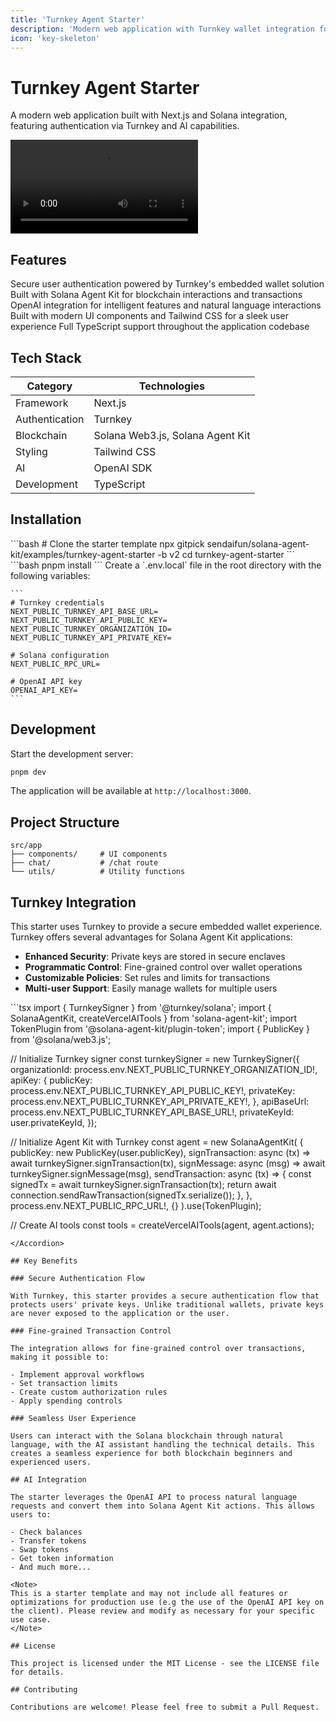 ```yaml
---
title: 'Turnkey Agent Starter'
description: 'Modern web application with Turnkey wallet integration for Solana Agent Kit'
icon: 'key-skeleton'
---
```


# Turnkey Agent Starter

A modern web application built with Next.js and Solana integration, featuring authentication via Turnkey and AI capabilities.

<video controls className="w-full rounded-md shadow-md my-6" src="https://youtu.be/RLwC2lPJs30" title="Turnkey Agent Demo"></video>

## Features

<CardGroup cols={2}>
  <Card title="Authentication" icon="key">
    Secure user authentication powered by Turnkey's embedded wallet solution
  </Card>
  <Card title="Solana Integration" icon="blockchain">
    Built with Solana Agent Kit for blockchain interactions and transactions
  </Card>
  <Card title="AI Capabilities" icon="robot">
    OpenAI integration for intelligent features and natural language interactions
  </Card>
  <Card title="Modern UI" icon="paintbrush">
    Built with modern UI components and Tailwind CSS for a sleek user experience
  </Card>
  <Card title="Type Safety" icon="shield-check">
    Full TypeScript support throughout the application codebase
  </Card>
</CardGroup>

## Tech Stack

| Category | Technologies |
|----------|--------------|
| Framework | Next.js |
| Authentication | Turnkey |
| Blockchain | Solana Web3.js, Solana Agent Kit |
| Styling | Tailwind CSS |
| AI | OpenAI SDK |
| Development | TypeScript |

## Installation

<Steps>
  <Step title="Clone the repository">
    ```bash
    # Clone the starter template
    npx gitpick sendaifun/solana-agent-kit/examples/turnkey-agent-starter -b v2
    cd turnkey-agent-starter
    ```
  </Step>
  <Step title="Install dependencies">
    ```bash
    pnpm install
    ```
  </Step>
  <Step title="Set up environment variables">
    Create a `.env.local` file in the root directory with the following variables:
    
    ```
    # Turnkey credentials
    NEXT_PUBLIC_TURNKEY_API_BASE_URL=
    NEXT_PUBLIC_TURNKEY_API_PUBLIC_KEY=
    NEXT_PUBLIC_TURNKEY_ORGANIZATION_ID=
    NEXT_PUBLIC_TURNKEY_API_PRIVATE_KEY=
    
    # Solana configuration
    NEXT_PUBLIC_RPC_URL=
    
    # OpenAI API key
    OPENAI_API_KEY=
    ```
  </Step>
</Steps>

## Development

Start the development server:

```bash
pnpm dev
```

The application will be available at `http://localhost:3000`.

## Project Structure

```
src/app
├── components/     # UI components
├── chat/           # /chat route
└── utils/          # Utility functions
```

## Turnkey Integration

This starter uses Turnkey to provide a secure embedded wallet experience. Turnkey offers several advantages for Solana Agent Kit applications:

- **Enhanced Security**: Private keys are stored in secure enclaves
- **Programmatic Control**: Fine-grained control over wallet operations
- **Customizable Policies**: Set rules and limits for transactions
- **Multi-user Support**: Easily manage wallets for multiple users

<Accordion title="Turnkey Integration Example">
```tsx
import { TurnkeySigner } from '@turnkey/solana';
import { SolanaAgentKit, createVercelAITools } from 'solana-agent-kit';
import TokenPlugin from '@solana-agent-kit/plugin-token';
import { PublicKey } from '@solana/web3.js';

// Initialize Turnkey signer
const turnkeySigner = new TurnkeySigner({
  organizationId: process.env.NEXT_PUBLIC_TURNKEY_ORGANIZATION_ID!,
  apiKey: {
    publicKey: process.env.NEXT_PUBLIC_TURNKEY_API_PUBLIC_KEY!,
    privateKey: process.env.NEXT_PUBLIC_TURNKEY_API_PRIVATE_KEY!,
  },
  apiBaseUrl: process.env.NEXT_PUBLIC_TURNKEY_API_BASE_URL!,
  privateKeyId: user.privateKeyId,
});

// Initialize Agent Kit with Turnkey
const agent = new SolanaAgentKit(
  {
    publicKey: new PublicKey(user.publicKey),
    signTransaction: async (tx) => await turnkeySigner.signTransaction(tx),
    signMessage: async (msg) => await turnkeySigner.signMessage(msg),
    sendTransaction: async (tx) => {
      const signedTx = await turnkeySigner.signTransaction(tx);
      return await connection.sendRawTransaction(signedTx.serialize());
    },
  },
  process.env.NEXT_PUBLIC_RPC_URL!,
  {}
).use(TokenPlugin);

// Create AI tools
const tools = createVercelAITools(agent, agent.actions);
```
</Accordion>

## Key Benefits

### Secure Authentication Flow

With Turnkey, this starter provides a secure authentication flow that protects users' private keys. Unlike traditional wallets, private keys are never exposed to the application or the user.

### Fine-grained Transaction Control

The integration allows for fine-grained control over transactions, making it possible to:

- Implement approval workflows
- Set transaction limits
- Create custom authorization rules
- Apply spending controls

### Seamless User Experience

Users can interact with the Solana blockchain through natural language, with the AI assistant handling the technical details. This creates a seamless experience for both blockchain beginners and experienced users.

## AI Integration

The starter leverages the OpenAI API to process natural language requests and convert them into Solana Agent Kit actions. This allows users to:

- Check balances
- Transfer tokens
- Swap tokens
- Get token information
- And much more...

<Note>
This is a starter template and may not include all features or optimizations for production use (e.g the use of the OpenAI API key on the client). Please review and modify as necessary for your specific use case.
</Note>

## License

This project is licensed under the MIT License - see the LICENSE file for details.

## Contributing

Contributions are welcome! Please feel free to submit a Pull Request.